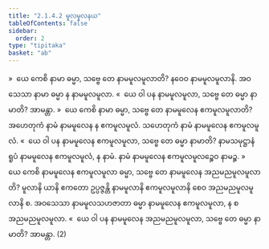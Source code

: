 ```yaml
---
title: "2.1.4.2 မူလမူလနယ"
tableOfContents: false
sidebar:
  order: 2
type: "tipitaka"
basket: "ab"
---
```



<DynamicBreadcrumb />

<Division number="89">

<Paragraph number="224">
»  ယေ ကေစိ နာမာ ဓမ္မာ, သဗ္ဗေ တေ နာမမူလမူလာတိ?
</Paragraph>

<Paragraph number="225">
နဝေဝ နာမမူလမူလာနိ. အဝသေသာ နာမာ ဓမ္မာ န နာမမူလမူလာ.
</Paragraph>

<Paragraph number="226">
«  ယေ ဝါ ပန နာမမူလမူလာ, သဗ္ဗေ တေ ဓမ္မာ နာမာတိ? အာမန္တာ.
</Paragraph>

</Division>
<Division number="90">

<Paragraph number="227">
»  ယေ ကေစိ နာမာ ဓမ္မာ, သဗ္ဗေ တေ နာမမူလေန ဧကမူလမူလာတိ?
</Paragraph>

<Paragraph number="228">
အဟေတုကံ နာမံ နာမမူလေန န ဧကမူလမူလံ. သဟေတုကံ နာမံ နာမမူလေန ဧကမူလမူလံ.
</Paragraph>

<Paragraph number="229">
«  ယေ ဝါ ပန နာမမူလေန ဧကမူလမူလာ, သဗ္ဗေ တေ ဓမ္မာ နာမာတိ?
</Paragraph>

<Paragraph number="230">
နာမသမုဋ္ဌာနံ ရူပံ နာမမူလေန ဧကမူလမူလံ, န နာမံ. နာမံ နာမမူလေန ဧကမူလမူလဉ္စေဝ နာမဉ္စ.
</Paragraph>

</Division>
<Division number="91">

<Paragraph number="231">
»  ယေ ကေစိ နာမမူလေန ဧကမူလမူလာ ဓမ္မာ, သဗ္ဗေ တေ နာမမူလေန အညမညမူလမူလာတိ?
</Paragraph>

<Paragraph number="232">
မူလာနိ ယာနိ ဧကတော ဥပ္ပဇ္ဇန္တိ နာမမူလာနိ ဧကမူလမူလာနိ စေဝ အညမညမူလမူလာနိ စ. အဝသေသာ နာမမူလသဟဇာတာ ဓမ္မာ နာမမူလေန ဧကမူလမူလာ, န စ အညမညမူလမူလာ.
</Paragraph>

<Paragraph number="233">
«  ယေ ဝါ ပန နာမမူလေန အညမညမူလမူလာ, သဗ္ဗေ တေ ဓမ္မာ နာမာတိ? အာမန္တာ. (2)
</Paragraph>
</Division>